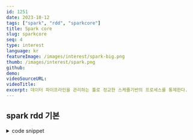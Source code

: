 ```yaml
---
id: 1251
date: 2023-10-12
tags: ["spark", "rdd", "sparkcore"]
title: Spark core
slug: sparkcore
seq: 4
type: interest
language: kr
featureImage: /images/interest/spark-big.png
thumb: /images/interest/spark.png
github:
demo:
videoSourceURL:
videoTitle:
excerpt: 데이터 파이프라인을 관리하는 툴로 정교한 스케쥴기반의 프로세스를 통제한다.
---
```


## spark rdd 기본

<details>
  <summary>code snippet</summary>
<SearchLabel
  script="cat /home/yknam/pythonfiles/pyspark/sparkRdd1.py"
  
  port="7878"
/>
{/* ```python
from pyspark.sql import SparkSession

spark = SparkSession.builder.appName(
"sparkRdd").master("local[2]").getOrCreate()

moviePath = "/data/movieLens/movies.csv"

movie = spark.read.csv(moviePath, header=True, inferSchema=True)
movie.printSchema()
movie.show(5)

```*/}

</details>

<SearchLabel
  script="/home/yknam/pythonfiles/pyspark/sparkRdd.py"
  txt="sparkSession객체를 생성한 후 hdfs의 data를 읽어서 스키마와 5개 row를 화면에 출력한다."
  port="7878"
/>

#### master설정

<img src="/images/interest/spark-master.png" width="250" alt="master" />

- driver only: worker없이 driver로만 실행됨 local[1](코어갯수)
- standalone: spark://localhost:7077로 지정. spark만으로 클러스터를 구성
- multinode: resource manager와 node manager를 yarn에 의존한다.

#### broadcast vs accumulator

> 브로드캐스트변수는 파일 사이즈가 작을 경우 driver에서 각 work로 복사하여 사용한다.
> accumulator변수는 각worker에서 공유되는 변수로 변수값이 합쳐진다.

#### map side join vs shuffle join

> worker 내에서 조인이 발생되는 경우와 worker간에 shuffle이 발생하여 조인이 일어나는 경우
```
